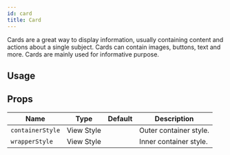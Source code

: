 ```yaml
---
id: card
title: Card
---
```



Cards are a great way to display information, usually containing content and actions about a single subject.
Cards can contain images, buttons, text and more.
Cards are mainly used for informative purpose.

## Usage

<Usage />

## Props

<div class='table-responsive'>

| Name             | Type       | Default | Description            |
| ---------------- | ---------- | ------- | ---------------------- |
| `containerStyle` | View Style |         | Outer container style. |
| `wrapperStyle`   | View Style |         | Inner container style. |

</div>
